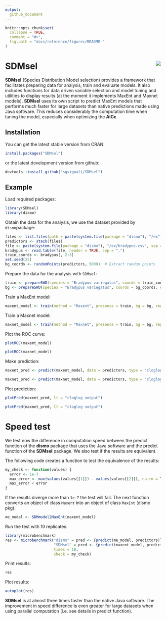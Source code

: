 ```yaml
---
output:
  github_document
---
```


<!-- README.md is generated from README.Rmd. Please edit that file -->

```r
knitr::opts_chunk$set(
  collapse = TRUE,
  comment = "#>",
  fig.path = "docs/reference/figures/README-"
)
```

# SDMsel <img src="logo.png" align="right" />

**SDMsel** (Species Distribution Model selection) provides a framework that facilitates preparing data for analysis, train and evaluate models. It also includes functions for data driven variable selection and model tuning and utilities to display results (at the moment it implements MaxEnt and Maxnet models).
**SDMsel** uses its own script to predict MaxEnt models that performs much faster for large datasets than native predictions made using Java software. This reduces considerably the computation time when tuning the model, especially when optimizing the **AICc**. 

## Installation

You can get the latest stable version from CRAN:

```r
install.packages("SDMsel")
```

or the latest development version from github:

```r
devtools::install_github("sgvignali/SDMsel")
```

## Example

Load required packages:
```r
library(SDMsel)
library(dismo)
```


Obtain the data for the analysis, we use the dataset provided by `dismo`package:

```r
files <- list.files(path = paste(system.file(package = "dismo"), "/ex", sep = ""), pattern = "grd", full.names = T)
predictors <- stack(files)
file <- paste(system.file(package = "dismo"), "/ex/bradypus.csv", sep = "")
bradypus <- read.table(file, header = TRUE, sep = ",")
train_coords <- bradypus[, 2:3]
set.seed(25)
bg_coords <- randomPoints(predictors, 5000)  # Extract random points
```

Prepare the data for the analysis with `SDMsel`:

```r
train <- prepareSWD(species = "Bradypus variegatus", coords = train_coords, env = predictors, categoricals = "biome")
bg <- prepareSWD(species = "Bradypus variegatus", coords = bg_coords, env = predictors, categoricals = "biome")
```

Train a MaxEnt model:

```r
maxent_model <- train(method = "Maxent", presence = train, bg = bg, reg = 1, fc = "lqph")
```

Train a Maxnet model:

```r
maxnet_model <- train(method = "Maxnet", presence = train, bg = bg, reg = 1, fc = "lqph")
```

Plot the ROC curve:

```r
plotROC(maxent_model)
```


```r
plotROC(maxnet_model)
```


Make prediction:

```r
maxent_pred <- predict(maxent_model, data = predictors, type = "cloglog")
```

```r
maxnet_pred <- predict(maxnet_model, data = predictors, type = "cloglog")
```

Plot prediction:

```r
plotPred(maxent_pred, lt = "cloglog output")
```

```r
plotPred(maxnet_pred, lt = "cloglog output")
```

# Speed test

We test now the difference in computation speed between the predict function of the **dismo** package that uses the Java software and the predict function of the **SDMsel** package. We also test if the results are equivalent.

The following code creates a function to test the equivalence of the results:

```r
my_check <- function(values) {
  error <- 1e-7 
  max_error <- max(values(values[[1]]) - values(values[[2]]), na.rm = T) 
  max_error < error
}
```

If the results diverge more than `1e-7` the test will fail. The next function converts an object of class `Maxent` into an object of class `MaxEnt` (dismo pkg):

```r
me_model <- SDMmodel2MaxEnt(maxent_model)
```

Run the test with 10 replicates:

```r
library(microbenchmark)
res <- microbenchmark("dismo" = pred <- {predict(me_model, predictors)},
                      "SDMsel" = pred <- {predict(maxent_model, predictors, type = "cloglog")},
                      times = 10,
                      check = my_check)
```

Print results:
```r
res
```

Plot results:

```r
autoplot(res)
```

**SDMsel** is at almost three times faster than the native Java software. The improvement in speed difference is even greater for large datasets when using parallel computation (i.e. see details in predict function).
